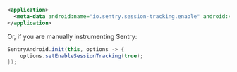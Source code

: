 ```xml {filename:AndroidManifest.xml}
<application>
  <meta-data android:name="io.sentry.session-tracking.enable" android:value="true" />
</application>
```

Or, if you are manually instrumenting Sentry:

```java
SentryAndroid.init(this, options -> {
    options.setEnableSessionTracking(true);
});
```
